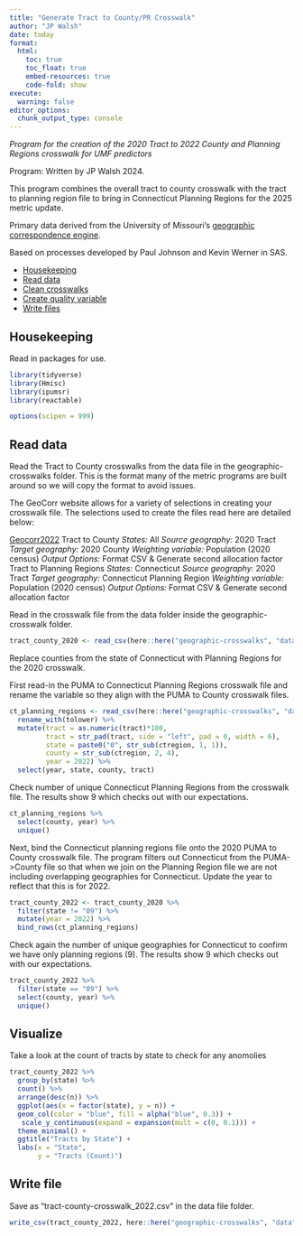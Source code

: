 ```yaml
---
title: "Generate Tract to County/PR Crosswalk"
author: "JP Walsh"
date: today
format:
  html:
    toc: true
    toc_float: true
    embed-resources: true
    code-fold: show
execute: 
  warning: false
editor_options: 
  chunk_output_type: console
---
```


*Program for the creation of the 2020 Tract to  2022 County and Planning Regions crosswalk for UMF predictors*

Program: Written by JP Walsh 2024.

This program combines the overall tract to county crosswalk with the tract to planning region file to bring in Connecticut Planning Regions for the 2025 metric update.

Primary data derived from the University of Missouri's [geographic correspondence engine](https://mcdc.missouri.edu/applications/geocorr.html).

Based on processes developed by Paul Johnson and Kevin Werner in SAS.

-   [Housekeeping](#housekeeping)
-   [Read data](#read-data)
-   [Clean crosswalks](#clean-crosswalks)
-   [Create quality variable](#create-quality-variable)
-   [Write files](#wite-files)


## Housekeeping

Read in packages for use. 

```r
library(tidyverse)
library(Hmisc)
library(ipumsr)
library(reactable)

options(scipen = 999)
```

## Read data

Read the Tract to County crosswalks from the data file in the geographic-crosswalks folder. This is the format many of the metric programs are built around so we will copy the format to avoid issues. 

The GeoCorr website allows for a variety of selections in creating your crosswalk file. The selections used to create the files read here are detailed below:

[Geocorr2022](https://mcdc.missouri.edu/applications/geocorr2022.html)
Tract to County
*States:* All
*Source geography:* 2020 Tract
*Target geography:* 2020 County
*Weighting variable:* Population (2020 census)
*Output Options:* Format CSV & Generate second allocation factor 
Tract to Planning Regions
*States:* Connecticut
*Source geography:* 2020 Tract
*Target geography:* Connecticut Planning Region
*Weighting variable:* Population (2020 census)
*Output Options:* Format CSV & Generate second allocation factor 

Read in the crosswalk file from the data folder inside the geographic-crosswalk folder.
```r
tract_county_2020 <- read_csv(here::here("geographic-crosswalks", "data", "tract-county-crosswalk_2020.csv"))
```

Replace counties from the state of Connecticut with Planning Regions for the 2020 crosswalk.

First read-in the PUMA to Connecticut Planning Regions crosswalk file and rename the variable so they align with the PUMA to County crosswalk files.
```r
ct_planning_regions <- read_csv(here::here("geographic-crosswalks", "data", "raw", "geocorr2022_tract_to_planning_regions_2022.csv")) %>% 
  rename_with(tolower) %>% 
  mutate(tract = as.numeric(tract)*100,
         tract = str_pad(tract, side = "left", pad = 0, width = 6),
         state = paste0("0", str_sub(ctregion, 1, 1)),
         county = str_sub(ctregion, 2, 4),
         year = 2022) %>% 
  select(year, state, county, tract)
```

Check number of unique Connecticut Planning Regions from the crosswalk file. The results show 9 which checks out with our expectations. 

```r
ct_planning_regions %>% 
  select(county, year) %>% 
  unique()
```

Next, bind the Connecticut planning regions file onto the 2020 PUMA to County crosswalk file. The program filters out Connecticut from the PUMA->County file so that when we join on the Planning Region file we are not including overlapping geographies for Connecticut. Update the year to reflect that this is for 2022.

```r
tract_county_2022 <- tract_county_2020 %>% 
  filter(state != "09") %>% 
  mutate(year = 2022) %>% 
  bind_rows(ct_planning_regions)
```

Check again the number of unique geographies for Connecticut to confirm we have only planning regions (9). The results show 9 which checks out with our expectations. 

```r
tract_county_2022 %>% 
  filter(state == "09") %>% 
  select(county, year) %>% 
  unique() 
```


## Visualize

Take a look at the count of tracts by state to check for any anomolies

```r

tract_county_2022 %>% 
  group_by(state) %>% 
  count() %>% 
  arrange(desc(n)) %>% 
  ggplot(aes(x = factor(state), y = n)) +
  geom_col(color = "blue", fill = alpha("blue", 0.3)) +
   scale_y_continuous(expand = expansion(mult = c(0, 0.1))) +
  theme_minimal() +
  ggtitle("Tracts by State") +
  labs(x = "State",
       y = "Tracts (Count)") 
```


## Write file

Save as "tract-county-crosswalk_2022.csv" in the data file folder.

```r
write_csv(tract_county_2022, here::here("geographic-crosswalks", "data", "tract-county-crosswalk_2022.csv"))
```